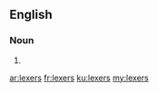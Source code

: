 ==English==

===Noun===
{{head|en|plural}}

# {{plural of|lexer|lang=en}}

[[ar:lexers]]
[[fr:lexers]]
[[ku:lexers]]
[[my:lexers]]